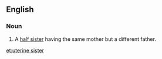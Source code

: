 ==English==

===Noun===
{{en-noun}}

#A [[half sister]] having the same mother but a different father.

[[et:uterine sister]]